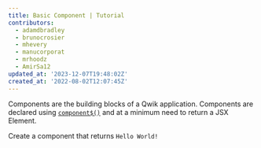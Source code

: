 ```yaml
---
title: Basic Component | Tutorial
contributors:
  - adamdbradley
  - brunocrosier
  - mhevery
  - manucorporat
  - mrhoodz
  - AmirSa12
updated_at: '2023-12-07T19:48:02Z'
created_at: '2022-08-02T12:07:45Z'
---
```


Components are the building blocks of a Qwik application. Components are declared using [`component$()`](/docs/(qwik)/components/overview/index.mdx#component) and at a minimum need to return a JSX Element.

Create a component that returns `Hello World!`
